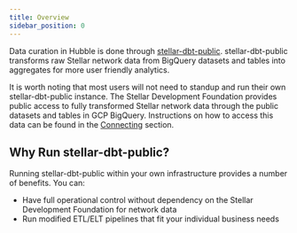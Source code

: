 ```yaml
---
title: Overview
sidebar_position: 0
---
```


Data curation in Hubble is done through [stellar-dbt-public](https://github.com/stellar/stellar-dbt-public). stellar-dbt-public transforms raw Stellar network data from BigQuery datasets and tables into aggregates for more user friendly analytics.

It is worth noting that most users will not need to standup and run their own stellar-dbt-public instance. The Stellar Development Foundation provides public access to fully transformed Stellar network data through the public datasets and tables in GCP BigQuery. Instructions on how to access this data can be found in the [Connecting](../../analyst-guide/connecting.mdx) section.

## Why Run stellar-dbt-public?

Running stellar-dbt-public within your own infrastructure provides a number of benefits. You can:

- Have full operational control without dependency on the Stellar Development Foundation for network data
- Run modified ETL/ELT pipelines that fit your individual business needs

